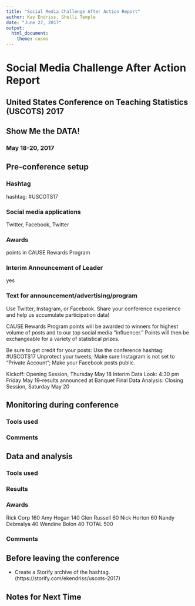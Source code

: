 ```yaml
---
title: "Social Media Challenge After Action Report"
author: Kay Endriss, Shelli Temple
date: "June 27, 2017"
output: 
  html_document: 
    theme: cosmo
---
```

# Social Media Challenge After Action Report #
## United States Conference on Teaching Statistics (USCOTS) 2017 ##
## Show Me the DATA! ##
### May 18-20, 2017 ###

## Pre-conference setup ##

### Hashtag ###
hashtag: #USCOTS17

### Social media applications ### 
Twitter, Facebook, Twitter

### Awards ### 
points in CAUSE Rewards Program

### Interim Announcement of Leader ### 
yes

### Text for announcement/advertising/program ###

Use Twitter, Instagram, or Facebook.
Share your conference experience and help us accumulate participation data!
 
CAUSE Rewards Program points will be awarded to winners for highest volume of posts and to our top social media “influencer.” Points will then be exchangeable for a variety of statistical prizes.
 
Be sure to get credit for your posts:
Use the conference hashtag: #USCOTS17
Unprotect your tweets; Make sure Instagram is not set to “Private Account”; Make your Facebook posts public.
 
Kickoff: Opening Session, Thursday May 18
Interim Data Look: 4:30 pm Friday May 19--results announced at Banquet
Final Data Analysis: Closing Session, Saturday May 20

## Monitoring during conference ##

### Tools used ###

### Comments ###


## Data and analysis ##

### Tools used ###


### Results ###

### Awards ###

Rick Corp	160
Amy Hogan	140
Glen Russell	60
Nick Horton	60
Nandy Debmalya	40
Wendine Bolon	40
TOTAL	500

### Comments ###


## Before leaving the conference ##
* Create a Storify archive of the hashtag. 
   (https://storify.com/ekendriss/uscots-2017)

## Notes for Next Time ##
